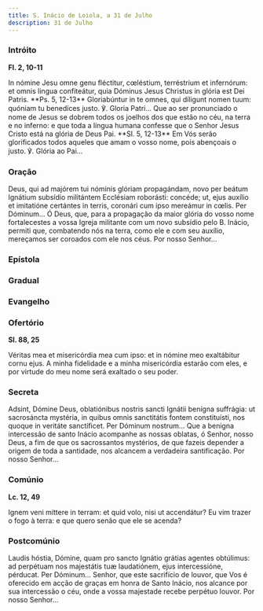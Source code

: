 ```yaml
---
title: S. Inácio de Loiola, a 31 de Julho
description: 31 de Julho
---
```


### Intróito

**Fl. 2, 10-11**

<div class="side-by-side not-content">
  <span>
    In nómine Jesu omne genu fléctitur, cœléstium, terréstrium et infernórum: et omnis lingua
    confiteátur, quia Dóminus Jesus Christus in glória est Dei Patris. **Ps. 5, 12-13** Gloriabúntur
    in te omnes, qui díligunt nomen tuum: quóniam tu benedíces justo. ℣. Gloria Patri...
  </span>
  <span>
    Que ao ser pronunciado o nome de Jesus se dobrem todos os joelhos dos que estão no céu, na terra
    e no inferno: e que toda a língua humana confesse que o Senhor Jesus Cristo está na glória de
    Deus Pai. **Sl. 5, 12-13** Em Vós serão glorificados todos aqueles que amam o vosso nome, pois
    abençoais o justo. ℣. Glória ao Pai...
  </span>
</div>

### Oração

<div class="side-by-side not-content">
  <span>
    Deus, qui ad majórem tui nóminis glóriam propagándam, novo per beátum Ignátium subsídio
    militántem Ecclésiam roborásti: concéde; ut, ejus auxílio et imitatióne certántes in terris,
    coronári cum ipso mereámur in cœlis. Per Dóminum...
  </span>
  <span>
    Ó Deus, que, para a propagação da maior glória do vosso nome fortalecestes a vossa Igreja
    militante com um novo subsídio pelo B. Inácio, permiti que, combatendo nós na terra, como ele e
    com seu auxílio, mereçamos ser coroados com ele nos céus. Por nosso Senhor...
  </span>
</div>

### Epístola


<LinkCard
  href="/missal/comum/5martirnaopontifice2#epístola"
  title="Mártir não Pontífice - Missa Lætábitur justus"
/>

### Gradual

<LinkCard
  href="/missal/comum/14confessoresnaopontifices1#gradual"
  title="Confessores não Pontífices - Missa Os justi"
/>

### Evangelho

<LinkCard href="/missal/santos/02-06-1#evangelho" title="S. Tito, B. e Conf." />

### Ofertório

**Sl. 88, 25**

<div class="side-by-side not-content">
  <span>Véritas mea et misericórdia mea cum ipso: et in nómine meo exaltábitur cornu ejus.</span>
  <span>
    A minha fidelidade e a minha misericórdia estarão com eles, e por virtude do meu nome será
    exaltado o seu poder.
  </span>
</div>

### Secreta

<div class="side-by-side not-content">
  <span>
    Adsint, Dómine Deus, oblatiónibus nostris sancti Ignátii benígna suffrágia: ut sacrosáncta
    mystéria, in quibus omnis sanctitátis fontem constituísti, nos quoque in veritáte sanctíficet.
    Per Dóminum nostrum...
  </span>
  <span>
    Que a benigna intercessão de santo Inácio acompanhe as nossas oblatas, ó Senhor, nosso Deus, a
    fim de que os sacrossantos mystérios, de que fazeis depender a origem de toda a santidade, nos
    alcancem a verdadeira santificação. Por nosso Senhor...
  </span>
</div>

### Comúnio

**Lc. 12, 49**

<div class="side-by-side not-content">
  <span>Ignem veni míttere in terram: et quid volo, nisi ut accendátur?</span>
  <span>Eu vim trazer o fogo à terra: e que quero senão que ele se acenda?</span>
</div>

### Postcomúnio

<div class="side-by-side not-content">
  <span>
    Laudis hóstia, Dómine, quam pro sancto Ignátio grátias agentes obtúlimus: ad perpétuam nos
    majestátis tuæ laudatiónem, ejus intercessióne, pérducat. Per Dóminum...
  </span>
  <span>
    Senhor, que este sacrifício de louvor, que Vos é oferecido em acção de graças em honra de Santo
    Inácio, nos alcance por sua intercessão o céu, onde a vossa majestade recebe perpétuo louvor.
    Por nosso Senhor...
  </span>
</div>
